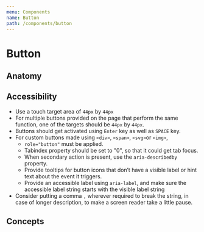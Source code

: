 ```yaml
---
menu: Components
name: Button
path: /components/button
---
```



# Button

<ComponentCoverage component="Button" />

## Anatomy

<Anatomy component="Button" />

## Accessibility

- Use a touch target area of `44px` by `44px`
- For multiple buttons provided on the page that perform the same function, one of the targets should be `44px` by `44px`.
- Buttons should get activated using `Enter` key as well as `SPACE` key.
- For custom buttons made using `<div>`, `<span>`, `<svg>`or `<img>`,
  - `role="button"` must be applied.
  - Tabindex property should be set to "0", so that it could get tab focus.
  - When secondary action is present, use the `aria-describedby` property.
  - Provide tooltips for button icons that don’t have a visible label or hint text about the event it triggers.
  - Provide an accessible label using `aria-label`, and make sure the accessible label string starts with the visible label string
- Consider putting a comma `,` wherever required to break the string, in case of longer description, to make a screen reader take a little pause.


## Concepts

<Concepts component="Button" />
